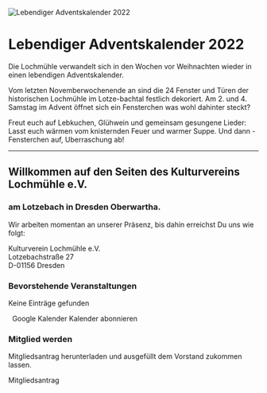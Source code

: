 ![Lebendiger Adventskalender 2022](/assets/images/Adventskalender-2022.png)

# Lebendiger Adventskalender 2022

Die Lochmühle verwandelt sich in den Wochen vor Weihnachten wieder in einen lebendigen Adventskalender.

Vom letzten Novemberwochenende an sind die 24 Fenster und Türen der historischen Lochmühle im Lotze-bachtal festlich dekoriert.
Am 2. und 4. Samstag im Advent öffnet sich ein Fensterchen was wohl dahinter steckt?

Freut euch auf Lebkuchen, Glühwein und gemeinsam gesungene Lieder:
Lasst euch wärmen vom knisternden Feuer und warmer Suppe. Und dann - Fensterchen auf, Uberraschung ab!

---

## Willkommen auf den Seiten des Kulturvereins Lochmühle e.V.
### am Lotzebach in Dresden Oberwartha.

Wir arbeiten momentan an unserer Präsenz, bis dahin erreichst Du uns wie folgt:

Kulturverein Lochmühle e.V.\
Lotzebachstraße 27\
D-01156 Dresden

### Bevorstehende Veranstaltungen
<kvlm-upcoming-events calendar-url="{{config.calendar.upcoming}}"
                      loading="Lade Veranstaltungen">
  Keine Einträge gefunden
</kvlm-upcoming-events>

&nbsp;
<kvlm-buttons>
  <kvlm-button href="{{config.calendar.google}}" target="_blank">
    Google Kalender
  </kvlm-button>
  <kvlm-button href="{{config.calendar.ical}}" download="KVLM Kalender">
    Kalender abonnieren
  </kvlm-button>
</kvlm-buttons>

### Mitglied werden
Mitgliedsantrag herunterladen und ausgefüllt dem Vorstand zukommen lassen.

<kvlm-button href="{{config.docs.membership}}" download="KVLM Mitgliedsantrag.pdf">
  Mitgliedsantrag
</kvlm-button>
